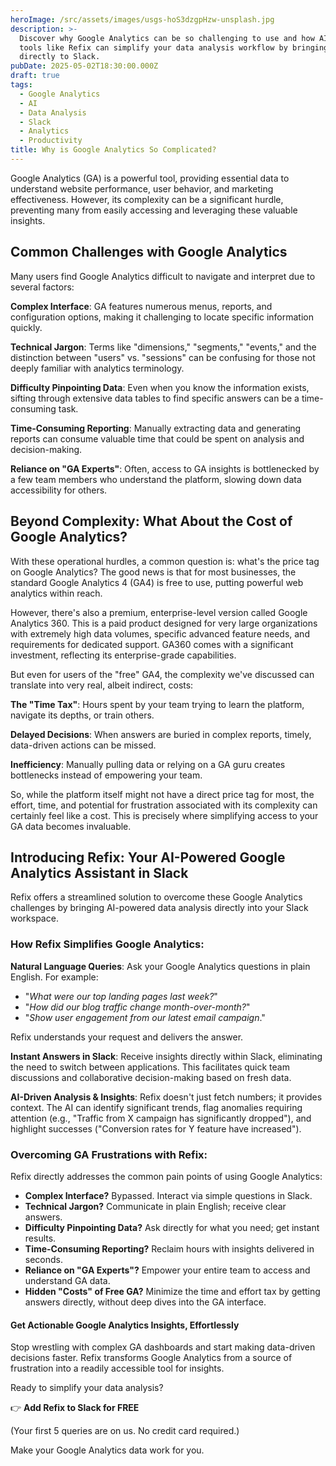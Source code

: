 ```yaml
---
heroImage: /src/assets/images/usgs-hoS3dzgpHzw-unsplash.jpg
description: >-
  Discover why Google Analytics can be so challenging to use and how AI-powered
  tools like Refix can simplify your data analysis workflow by bringing insights
  directly to Slack.
pubDate: 2025-05-02T18:30:00.000Z
draft: true
tags:
  - Google Analytics
  - AI
  - Data Analysis
  - Slack
  - Analytics
  - Productivity
title: Why is Google Analytics So Complicated?
---
```


Google Analytics (GA) is a powerful tool, providing essential data to understand website performance, user behavior, and marketing effectiveness. However, its complexity can be a significant hurdle, preventing many from easily accessing and leveraging these valuable insights.

## Common Challenges with Google Analytics

Many users find Google Analytics difficult to navigate and interpret due to several factors:

**Complex Interface**: GA features numerous menus, reports, and configuration options, making it challenging to locate specific information quickly.

**Technical Jargon**: Terms like "dimensions," "segments," "events," and the distinction between "users" vs. "sessions" can be confusing for those not deeply familiar with analytics terminology.

**Difficulty Pinpointing Data**: Even when you know the information exists, sifting through extensive data tables to find specific answers can be a time-consuming task.

**Time-Consuming Reporting**: Manually extracting data and generating reports can consume valuable time that could be spent on analysis and decision-making.

**Reliance on "GA Experts"**: Often, access to GA insights is bottlenecked by a few team members who understand the platform, slowing down data accessibility for others.

## Beyond Complexity: What About the Cost of Google Analytics?

With these operational hurdles, a common question is: what's the price tag on Google Analytics? The good news is that for most businesses, the standard Google Analytics 4 (GA4) is free to use, putting powerful web analytics within reach.

However, there's also a premium, enterprise-level version called Google Analytics 360. This is a paid product designed for very large organizations with extremely high data volumes, specific advanced feature needs, and requirements for dedicated support. GA360 comes with a significant investment, reflecting its enterprise-grade capabilities.

But even for users of the "free" GA4, the complexity we've discussed can translate into very real, albeit indirect, costs:

**The "Time Tax"**: Hours spent by your team trying to learn the platform, navigate its depths, or train others.

**Delayed Decisions**: When answers are buried in complex reports, timely, data-driven actions can be missed.

**Inefficiency**: Manually pulling data or relying on a GA guru creates bottlenecks instead of empowering your team.

So, while the platform itself might not have a direct price tag for most, the effort, time, and potential for frustration associated with its complexity can certainly feel like a cost. This is precisely where simplifying access to your GA data becomes invaluable.

## Introducing Refix: Your AI-Powered Google Analytics Assistant in Slack

Refix offers a streamlined solution to overcome these Google Analytics challenges by bringing AI-powered data analysis directly into your Slack workspace.

### How Refix Simplifies Google Analytics:

**Natural Language Queries**: Ask your Google Analytics questions in plain English. For example:

- "_What were our top landing pages last week?_"
- "_How did our blog traffic change month-over-month?_"
- "_Show user engagement from our latest email campaign_."

Refix understands your request and delivers the answer.

**Instant Answers in Slack**: Receive insights directly within Slack, eliminating the need to switch between applications. This facilitates quick team discussions and collaborative decision-making based on fresh data.

**AI-Driven Analysis & Insights**: Refix doesn't just fetch numbers; it provides context. The AI can identify significant trends, flag anomalies requiring attention (e.g., "Traffic from X campaign has significantly dropped"), and highlight successes ("Conversion rates for Y feature have increased").

### Overcoming GA Frustrations with Refix:

Refix directly addresses the common pain points of using Google Analytics:

- **Complex Interface?** Bypassed. Interact via simple questions in Slack.
- **Technical Jargon?** Communicate in plain English; receive clear answers.
- **Difficulty Pinpointing Data?** Ask directly for what you need; get instant results.
- **Time-Consuming Reporting?** Reclaim hours with insights delivered in seconds.
- **Reliance on "GA Experts"?** Empower your entire team to access and understand GA data.
- **Hidden "Costs" of Free GA?** Minimize the time and effort tax by getting answers directly, without deep dives into the GA interface.

#### Get Actionable Google Analytics Insights, Effortlessly

Stop wrestling with complex GA dashboards and start making data-driven decisions faster. Refix transforms Google Analytics from a source of frustration into a readily accessible tool for insights.

Ready to simplify your data analysis?

👉 **Add Refix to Slack for FREE**

(Your first 5 queries are on us. No credit card required.)

Make your Google Analytics data work for you.
